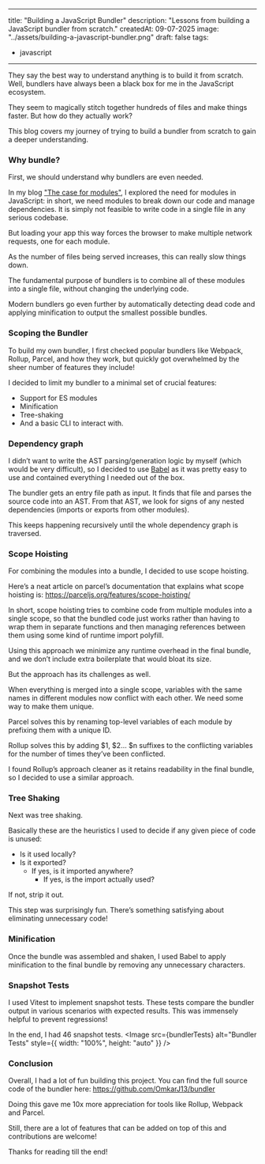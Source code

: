 
---
title: "Building a JavaScript Bundler"
description: "Lessons from building a JavaScript bundler from scratch."
createdAt: 09-07-2025
image: "../assets/building-a-javascript-bundler.png"
draft: false
tags:
  - javascript
---


They say the best way to understand anything is to build it from scratch. Well, bundlers have always been a black box for me in the JavaScript ecosystem. 

They seem to magically stitch together hundreds of files and make things faster. But how do they actually work? 

This blog covers my journey of trying to build a bundler from scratch to gain a deeper understanding.

### Why bundle?
First, we should understand why bundlers are even needed.

In my blog ["The case for modules"](https://omkarj.com/blog/the-case-for-modules), I explored the need for modules in JavaScript: in short, we need modules to break down our code and manage dependencies. It is simply not feasible to write code in a single file in any serious codebase.

But loading your app this way forces the browser to make multiple network requests, one for each module.

As the number of files being served increases, this can really slow things down.

The fundamental purpose of bundlers is to combine all of these modules into a single file, without changing the underlying code.

Modern bundlers go even further by automatically detecting dead code and applying minification to output the smallest possible bundles.

### Scoping the Bundler
To build my own bundler, I first checked popular bundlers like Webpack, Rollup, Parcel, and how they work, but quickly got overwhelmed by the sheer number of features they include!

I decided to limit my bundler to a minimal set of crucial features:
- Support for ES modules
- Minification
- Tree-shaking
- And a basic CLI to interact with.

### Dependency graph

I didn’t want to write the AST parsing/generation logic by myself (which would be very difficult), so I decided to use [Babel](https://babeljs.io/docs/) as it was pretty easy to use and contained everything I needed out of the box.

The bundler gets an entry file path as input. It finds that file and parses the source code into an AST. From that AST, we look for signs of any nested dependencies (imports or exports from other modules).

This keeps happening recursively until the whole dependency graph is traversed.

### Scope Hoisting

For combining the modules into a bundle, I decided to use scope hoisting. 

Here’s a neat article on parcel’s documentation that explains what scope hoisting is: https://parceljs.org/features/scope-hoisting/

In short, scope hoisting tries to combine code from multiple modules into a single scope, so that the bundled code just works rather than having to wrap them in separate functions and then managing references between them using some kind of runtime import polyfill.

Using this approach we minimize any runtime overhead in the final bundle, and we don’t include extra boilerplate that would bloat its size.

But the approach has its challenges as well.

When everything is merged into a single scope, variables with the same names in different modules now conflict with each other. We need some way to make them unique. 

Parcel solves this by renaming top-level variables of each module by prefixing them with a unique ID. 

Rollup solves this by adding $1, $2… $n suffixes to the conflicting variables for the number of times they’ve been conflicted.

I found Rollup’s approach cleaner as it retains readability in the final bundle, so I decided to use a similar approach.

### Tree Shaking
Next was tree shaking. 

Basically these are the heuristics I used to decide if any given piece of code is unused:
- Is it used locally?
- Is it exported?
    - If yes, is it imported anywhere?
        - If yes, is the import actually used?

If not, strip it out.

This step was surprisingly fun. There’s something satisfying about eliminating unnecessary code!

### Minification
Once the bundle was assembled and shaken, I used Babel to apply minification to the final bundle by removing any unnecessary characters.

### Snapshot Tests
I used Vitest to implement snapshot tests. These tests compare the bundler output in various scenarios with expected results. This was immensely helpful to prevent regressions!

In the end, I had 46 snapshot tests.
<Image src={bundlerTests} alt="Bundler Tests" style={{ width: "100%", height: "auto" }} />

### Conclusion

Overall, I had a lot of fun building this project. You can find the full source code of the bundler here: https://github.com/OmkarJ13/bundler

Doing this gave me 10x more appreciation for tools like Rollup, Webpack and Parcel.

Still, there are a lot of features that can be added on top of this and contributions are welcome!

Thanks for reading till the end!